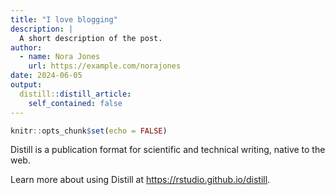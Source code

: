 ```yaml
---
title: "I love blogging"
description: |
  A short description of the post.
author:
  - name: Nora Jones
    url: https://example.com/norajones
date: 2024-06-05
output:
  distill::distill_article:
    self_contained: false
---
```



```r
knitr::opts_chunk$set(echo = FALSE)
```

Distill is a publication format for scientific and technical writing, native to the web.

Learn more about using Distill at <https://rstudio.github.io/distill>.


